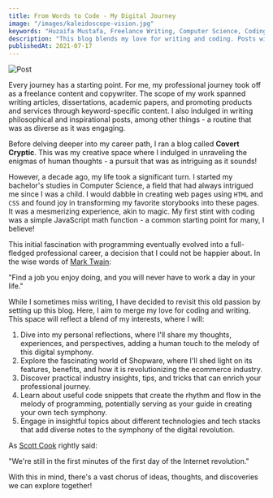 ```yaml
---
title: From Words to Code - My Digital Journey
image: "/images/kaleidoscope-vision.jpg"
keywords: "Huzaifa Mustafa, Freelance Writing, Computer Science, Coding, JavaScript, Shopware, Technology Blog, Web Development, Internet Revolution"
description: "This blog blends my love for writing and coding. Posts will explore Shopware, his tech expertise, industry tips, coding snippets, and more. Join the journey of discovery in the evolving internet revolution."
publishedAt: 2021-07-17
---
```


![Post](/images/kaleidoscope-vision.jpg)

Every journey has a starting point. For me, my professional journey took off as a freelance content and copywriter. The scope of my work spanned writing articles, dissertations, academic papers, and promoting products and services through keyword-specific content. I also indulged in writing philosophical and inspirational posts, among other things - a routine that was as diverse as it was engaging.

Before delving deeper into my career path, I ran a blog called **Covert Cryptic**. This was my creative space where I indulged in unraveling the enigmas of human thoughts - a pursuit that was as intriguing as it sounds!

However, a decade ago, my life took a significant turn. I started my bachelor's studies in Computer Science, a field that had always intrigued me since I was a child. I would dabble in creating web pages using `HTML` and `CSS` and found joy in transforming my favorite storybooks into these pages. It was a mesmerizing experience, akin to magic. My first stint with coding was a simple JavaScript math function - a common starting point for many, I believe!

This initial fascination with programming eventually evolved into a full-fledged professional career, a decision that I could not be happier about. In the wise words of [Mark Twain](https://en.wikipedia.org/wiki/Mark_Twain):

<div class="bg-gray-200 dark:bg-gray-800 text-gray-800 dark:text-gray-300 px-4 py-2 rounded-lg shadow-md">
    <p>"Find a job you enjoy doing, and you will never have to work a day in your life."</p>
</div>


While I sometimes miss writing, I have decided to revisit this old passion by setting up this blog. Here, I aim to merge my love for coding and writing. This space will reflect a blend of my interests, where I will:

1. Dive into my personal reflections, where I'll share my thoughts, experiences, and perspectives, adding a human touch to the melody of this digital symphony.
2. Explore the fascinating world of Shopware, where I'll shed light on its features, benefits, and how it is revolutionizing the ecommerce industry.
3. Discover practical industry insights, tips, and tricks that can enrich your professional journey.
4. Learn about useful code snippets that create the rhythm and flow in the melody of programming, potentially serving as your guide in creating your own tech symphony.
5. Engage in insightful topics about different technologies and tech stacks that add diverse notes to the symphony of the digital revolution.

As [Scott Cook](https://www.forbes.com/profile/scott-cook/) rightly said:

<div class="bg-gray-200 dark:bg-gray-800 text-gray-800 dark:text-gray-300 px-4 py-2 rounded-lg shadow-md">
    <p>"We're still in the first minutes of the first day of the Internet revolution."</p>
</div>

With this in mind, there's a vast chorus of ideas, thoughts, and discoveries we can explore together!
